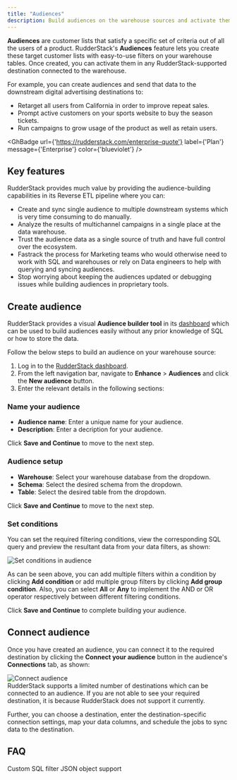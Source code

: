 ```yaml
---
title: "Audiences"
description: Build audiences on the warehouse sources and activate them in the downstream destinations
---
```


**Audiences** are customer lists that satisfy a specific set of criteria out of all the users of a product. RudderStack's **Audiences** feature lets you create these target customer lists with easy-to-use filters on your warehouse tables. Once created, you can activate them in any RudderStack-supported destination connected to the warehouse. 

For example, you can create audiences and send that data to the downstream digital advertising destinations to:

- Retarget all users from California in order to improve repeat sales.
- Prompt active customers on your sports website to buy the season tickets.
- Run campaigns to grow usage of the product as well as retain users.

<GhBadge
  url={'https://rudderstack.com/enterprise-quote'}
  label={'Plan'}
  message={'Enterprise'}
  color={'blueviolet'}
/>

## Key features

RudderStack provides much value by providing the audience-building capabilities in its Reverse ETL pipeline where you can: 
- Create and sync single audience to multiple downstream systems which is very time consuming to do manually.
- Analyze the results of multichannel campaigns in a single place at the data warehouse. 
- Trust the audience data as a single source of truth and have full control over the ecosystem.
- Fastrack the process for Marketing teams who would otherwise need to work with SQL and warehouses or rely on Data engineers to help with querying and syncing audiences.
- Stop worrying about keeping the audiences updated or debugging issues while building audiences in proprietary tools.

## Create audience

RudderStack provides a visual **Audience builder tool** in its [dashboard](https://app.rudderstack.com/audiences) which can be used to build audiences easily without any prior knowledge of SQL or how to store the data.

Follow the below steps to build an audience on your warehouse source:

1. Log in to the [RudderStack dashboard](https://app.rudderstack.com).
2. From the left navigation bar, navigate to **Enhance** > **Audiences** and click the **New audience** button.
3. Enter the relevant details in the following sections:

### Name your audience

- **Audience name**: Enter a unique name for your audience.
- **Description**: Enter a decription for your audience.

Click **Save and Continue** to move to the next step.

### Audience setup

- **Warehouse**: Select your warehouse database from the dropdown.
- **Schema**: Select the desired schema from the dropdown.
- **Table**: Select the desired table from the dropdown.

Click **Save and Continue** to move to the next step.

### Set conditions

You can set the required filtering conditions, view the corresponding SQL query and preview the resultant data from your data filters, as shown:

<img src="../../../assets/warehouse-actions-sources/set-condition-audience.gif" alt="Set conditions in audience" />

As can be seen above, you can add multiple filters within a condition by clicking **Add condition** or add multiple group filters by clicking **Add group condition**. Also, you can select **All** or **Any** to implement the AND or OR operator respectively between different filtering conditions.

Click **Save and Continue** to complete building your audience.

## Connect audience

Once you have created an audience, you can connect it to the required destination by clicking the **Connect your audience** button in the audience's **Connections** tab, as shown:

<img src="../../../assets/warehouse-actions-sources/connect-audience.png" alt="Connect audience" />

<div class="infoBlock">
RudderStack supports a limited number of destinations which can be connected to an audience. If you are not able to see your required destination, it is because RudderStack does not support it currently.
</div>

Further, you can choose a destination, enter the destination-specific connection settings, <Link to="/sources/reverse-etl/common-settings/importing-data-using-tables/">map your data columns</Link>, and <Link to="/sources/reverse-etl/common-settings/sync-schedule-settings/">schedule the jobs</Link> to sync data to the destination.

## FAQ

Custom SQL filter
JSON object support